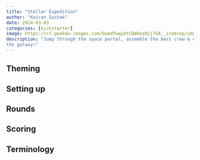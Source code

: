 ```yaml
---
title: "Stellar Expedition"
author: "Keiran Suchak"
date: 2024-03-03
categories: [kickstarter]
image: https://cf.geekdo-images.com/OumdYwqyXtCBWXozRyj7GA__itemrep/img/5i_ASdtfrT7gluQhN8mlHwfOXDY=/fit-in/246x300/filters:strip_icc()/pic6422013.jpg
description: "Jump through the space portal, assemble the best crew & explore
the galaxy!"
---
```


## Theming

## Setting up

## Rounds

## Scoring

## Terminology


